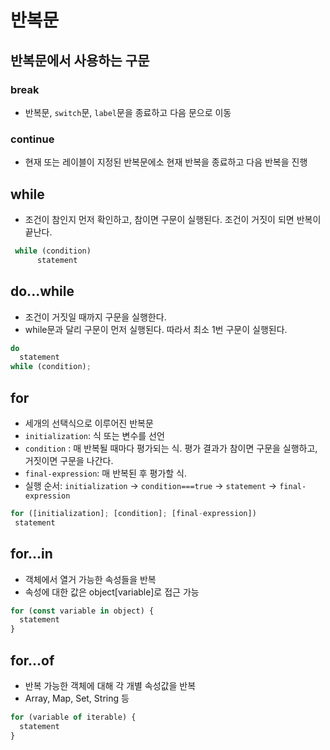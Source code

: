 # 반복문


## 반복문에서 사용하는 구문


### break

* 반복문, `switch`문, `label`문을 종료하고 다음 문으로 이동


### continue

* 현재 또는 레이블이 지정된 반복문에소 현재 반복을 종료하고 다음 반복을 진행


## while

* 조건이 참인지 먼저 확인하고, 참이면 구문이 실행된다. 조건이 거짓이 되면 반복이 끝난다.

```javascript
 while (condition)
      statement
```


## do...while

* 조건이 거짓일 때까지 구문을 실행한다.
* while문과 달리 구문이 먼저 실행된다. 따라서 최소 1번 구문이 실행된다.

```javascript
do
  statement
while (condition);

```


## for

* 세개의 선택식으로 이루어진 반복문
* `initialization`: 식 또는 변수를 선언
* `condition` : 매 반복될 때마다 평가되는 식. 평가 결과가 참이면 구문을 실행하고, 거짓이면 구문을 나간다.
* `final-expression`: 매 반복된 후 평가할 식.
* 실행 순서: `initialization` -> `condition===true` -> `statement` -> `final-expression`

```javascript
for ([initialization]; [condition]; [final-expression])
 statement

```


## for...in

* 객체에서 열거 가능한 속성들을 반복
* 속성에 대한 값은 object\[variable]로 접근 가능

```javascript
for (const variable in object) {
  statement
}
```


## for...of

* 반복 가능한 객체에 대해 각 개별 속성값을 반복
* Array, Map, Set, String 등

```javascript
for (variable of iterable) {
  statement
}
```

